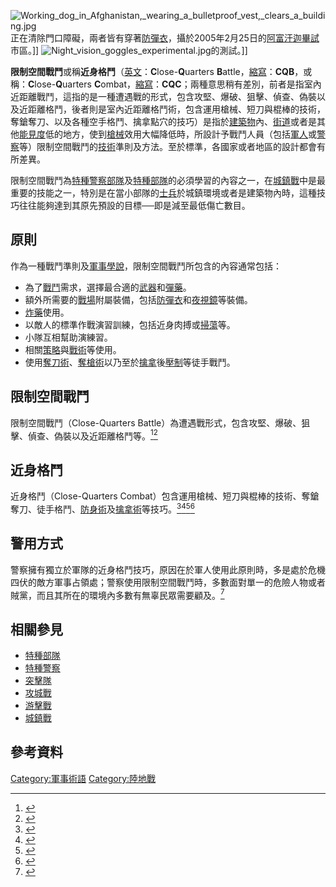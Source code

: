 {{noteTA
|T=zh-hant:限制空間戰鬥;zh-hans:近身距离作战;
|1=zh-hans:明尼阿波利斯;zh-hant:明尼亞波利斯;
|2=zh-hant:限制空間戰鬥;zh-hans:近身距离作战;
}}
[[File:Working_dog_in_Afghanistan,_wearing_a_bulletproof_vest,_clears_a_building.jpg|thumb]]正在清除門口障礙，兩者皆有穿著[[防彈衣|防彈衣]]，攝於2005年2月25日的[[阿富汗|阿富汗]][[迦畢試|迦畢試]]市區。]]
[[File:Night_vision_goggles_experimental.jpg|thumb]]的測試。]]

'''限制空間戰鬥'''或稱'''近身格鬥'''（[[英文|英文]]：'''C'''lose-'''Q'''uarters '''B'''attle，[[縮寫|縮寫]]：'''CQB'''，或稱：'''C'''lose-'''Q'''uarters '''C'''ombat，[[縮寫|縮寫]]：'''CQC'''；兩種意思稍有差別，前者是指室內近距離戰鬥，這指的是一種遭遇戰的形式，包含攻堅、爆破、狙擊、偵查、偽裝以及近距離格鬥，後者則是室內近距離格鬥術，包含運用槍械、短刀與棍棒的技術，奪鎗奪刀、以及各種空手格鬥、擒拿點穴的技巧）是指於[[建築物|建築物]]內、[[街道|街道]]或者是其他[[能見度|能見度]]低的地方，使到[[槍械|槍械]]效用大幅降低時，所設計予戰鬥人員（包括[[軍人|軍人]]或[[警察|警察]]等）限制空間戰鬥的[[技術|技術]]準則及方法。至於標準，各國家或者地區的設計都會有所差異。

限制空間戰鬥為[[特種警察部隊|特種警察部隊]]及[[特種部隊|特種部隊]]的必須學習的內容之一，在[[城鎮戰|城鎮戰]]中是最重要的技能之一，特別是在當小部隊的[[士兵|士兵]]於城鎮環境或者是建築物內時，這種技巧往往能夠達到其原先預設的目標──即是減至最低傷亡數目。

==原則==
作為一種戰鬥準則及[[軍事準則|軍事學說]]，限制空間戰鬥所包含的內容通常包括：
*為了[[戰鬥|戰鬥]]需求，選擇最合適的[[武器|武器]]和[[彈藥|彈藥]]。
*額外所需要的[[戰場|戰場]]附屬裝備，包括[[防彈衣|防彈衣]]和[[夜視鏡|夜視鏡]]等裝備。
*[[炸藥|炸藥]]使用。
*以敵人的標準作戰演習訓練，包括近身肉搏或[[掃蕩|掃蕩]]等。
*小隊互相幫助演練習。
*相關[[策略|策略]]與[[戰術|戰術]]等使用。
*使用[[奪刀術|奪刀術]]、[[奪槍術|奪槍術]]以乃至於[[擒拿|擒拿]]後[[壓制|壓制]]等徒手戰鬥。

==限制空間戰鬥==
限制空間戰鬥（Close-Quarters Battle）為遭遇戰形式，包含攻堅、爆破、狙擊、偵查、偽裝以及近距離格鬥等。<ref>{{cite web|url=https://ore.exeter.ac.uk/repository/bitstream/handle/10871/17093/CQB%20AFS%20Revised%20March%202015.pdf?sequence=3&isAllowed=y|title=Close Quarters Battle: urban combat and 'special forcification'|publisher=Armed Forces and Society|date=2015年5月1日|archiveurl=https://web.archive.org/web/20210522214457/https://ore.exeter.ac.uk/repository/bitstream/handle/10871/17093/CQB%20AFS%20Revised%20March%202015.pdf?sequence=3&isAllowed=y|archivedate=2021年5月22日|deadurl=no|access-date=2021年5月22日}}</ref><ref>{{cite web|url=https://www.researchgate.net/profile/Michael-Woodman/publication/47713888_COGNITIVE_TRAINING_TRANSFER_USING_A_PERSONAL_COMPUTER-BASED_GAMEA_CLOSE_QUARTERS_BATTLE_CASE_STUDY/links/57baeba508ae724ecea2cbf4/COGNITIVE-TRAINING-TRANSFER-USING-A-PERSONAL-COMPUTER-BASED-GAMEA-CLOSE-QUARTERS-BATTLE-CASE-STUDY.pdf|title=Cognitive Training Transfer Using a Personal Computer-Based Game: a Close Quarters Battle Case Study|author=Michael D. Woodman|date=2006年|archiveurl=https://web.archive.org/web/20210522220318/https://www.researchgate.net/profile/Michael-Woodman/publication/47713888_COGNITIVE_TRAINING_TRANSFER_USING_A_PERSONAL_COMPUTER-BASED_GAMEA_CLOSE_QUARTERS_BATTLE_CASE_STUDY/links/57baeba508ae724ecea2cbf4/COGNITIVE-TRAINING-TRANSFER-USING-A-PERSONAL-COMPUTER-BASED-GAMEA-CLOSE-QUARTERS-BATTLE-CASE-STUDY.pdf|archivedate=2021年|deadurl=no}}</ref>

==近身格鬥==
近身格鬥（Close-Quarters Combat）包含運用槍械、短刀與棍棒的技術、奪鎗奪刀、徒手格鬥、[[防身術|防身術]]及[[擒拿術|擒拿術]]等技巧。<ref>{{cite web|url=http://pdf.textfiles.com/manuals/MILITARY/united_states_army_fm_90-10x1%20-%2012_may_1993%20-%20part09.pdf|title=Close Quarters Combat Techniques|publisher=United States Army|date=1993年5月12日|archiveurl=https://web.archive.org/web/20210522214447/http://pdf.textfiles.com/manuals/MILITARY/united_states_army_fm_90-10x1%20-%2012_may_1993%20-%20part09.pdf|archivedate=2021年5月22日|deadurl=no|access-date=2021年5月22日}}</ref><ref>{{cite web|url=https://benthamopen.com/contents/pdf/TOSSJ/TOSSJ-7-49.pdf|title=Technical Analysis of Close Quarter Combat with Rifle|publisher=The Open Sports Sciences Journal|date=2014年|archiveurl=https://web.archive.org/web/20210522215507/https://benthamopen.com/contents/pdf/TOSSJ/TOSSJ-7-49.pdf|archivedate=2021-05-22|deadurl=no|access-date=2021-05-22}}</ref><ref>{{cite web|url=http://www.survivorlibrary.com/library/us-marines-close-quarters-combat-manual-fmfm-07.pdf|title=U.S. Marines Close-Quarters Combat Manual|publisher=U.S. Marines|date=2007年|archiveurl=https://web.archive.org/web/20201111185746/http://www.survivorlibrary.com/library/us-marines-close-quarters-combat-manual-fmfm-07.pdf|archivedate=2020-11-11|deadurl=no|access-date=2021-05-22}}</ref><ref>{{cite web|url=https://www.shu.edu/rotc/upload/Ranger-Handbook.pdf|title=Ranger Handbook|publisher=U.S. Army|date=2000年4月|archiveurl=https://web.archive.org/web/20210522220105/https://www.shu.edu/rotc/upload/Ranger-Handbook.pdf|archivedate=2021-05-22|deadurl=no|access-date=2021-05-22}}</ref>

==警用方式==
警察擁有獨立於軍隊的近身格鬥技巧，原因在於軍人使用此原則時，多是處於危機四伏的敵方軍事占領處；警察使用限制空間戰鬥時，多數面對單一的危險人物或者賊黨，而且其所在的環境內多數有無辜民眾需要顧及。<ref>{{Cite web|url=http://www.ci.minneapolis.mn.us/mpdpolicy/7-900/7-900.asp#P94_7168|title=7-904 ACTIVE SHOOTER POLICY - ERU PERSONNEL|date=2009年7月1日|publisher=[[明尼亞波利斯|明尼亞波利斯]]警方|language=en|accessdate=2011年1月20日|archive-date=2012年2月26日|archive-url=https://www.webcitation.org/65jShYlCP?url=http://www.ci.minneapolis.mn.us/mpdpolicy/7-900/7-900.asp#P94_7168|dead-url=yes}}</ref>

==相關參見==
*[[特種部隊|特種部隊]]
*[[特種警察|特種警察]]
*[[突擊隊|突擊隊]]
*[[攻城戰|攻城戰]]
*[[游擊戰|游擊戰]]
*[[城鎮戰|城鎮戰]]

==參考資料==
{{reflist}}

{{commons|Urban warfare}}

[[Category:軍事術語|Category:軍事術語]]
[[Category:陸地戰|Category:陸地戰]]